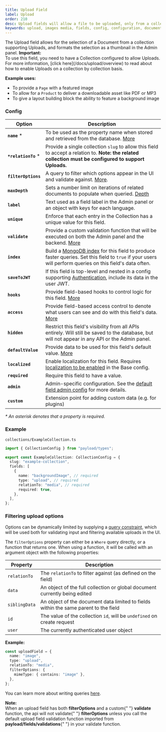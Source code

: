 ```yaml
---
title: Upload Field
label: Upload
order: 210
desc: Upload fields will allow a file to be uploaded, only from a collection supporting Uploads. Learn how to use Upload fields, see examples and options.
keywords: upload, images media, fields, config, configuration, documentation, Content Management System, cms, headless, javascript, node, react, express
---
```


<Banner>
  The Upload field allows for the selection of a Document from a collection
  supporting Uploads, and formats the selection as a thumbnail in the Admin
  panel.
</Banner>

<Banner type="warning">
  <strong>Important:</strong>
  <br />
  To use this field, you need to have a Collection configured to allow Uploads.
  For more information, [click here](/docs/upload/overview) to read about how to
  enable Uploads on a collection by collection basis.
</Banner>

**Example uses:**

- To provide a `Page` with a featured image
- To allow for a `Product` to deliver a downloadable asset like PDF or MP3
- To give a layout building block the ability to feature a background image

### Config

| Option               | Description                                                                                                                                                                                         |
| -------------------- | --------------------------------------------------------------------------------------------------------------------------------------------------------------------------------------------------- |
| **`name`** \*        | To be used as the property name when stored and retrieved from the database. [More](/docs/fields/overview#field-names)                                                                              |
| **`*relationTo`** \* | Provide a single collection `slug` to allow this field to accept a relation to. <strong>Note: the related collection must be configured to support Uploads.</strong>                                |
| **`filterOptions`**  | A query to filter which options appear in the UI and validate against. [More](#filtering-upload-options).                                                                                           |
| **`maxDepth`**       | Sets a number limit on iterations of related documents to populate when queried. [Depth](/docs/getting-started/concepts#depth)                                                                      |
| **`label`**          | Text used as a field label in the Admin panel or an object with keys for each language.                                                                                                             |
| **`unique`**         | Enforce that each entry in the Collection has a unique value for this field.                                                                                                                        |
| **`validate`**       | Provide a custom validation function that will be executed on both the Admin panel and the backend. [More](/docs/fields/overview#validation)                                                        |
| **`index`**          | Build a [MongoDB index](https://docs.mongodb.com/manual/indexes/) for this field to produce faster queries. Set this field to `true` if your users will perform queries on this field's data often. |
| **`saveToJWT`**      | If this field is top-level and nested in a config supporting [Authentication](/docs/authentication/config), include its data in the user JWT.                                                       |
| **`hooks`**          | Provide field-based hooks to control logic for this field. [More](/docs/fields/overview#field-level-hooks)                                                                                          |
| **`access`**         | Provide field-based access control to denote what users can see and do with this field's data. [More](/docs/fields/overview#field-level-access-control)                                             |
| **`hidden`**         | Restrict this field's visibility from all APIs entirely. Will still be saved to the database, but will not appear in any API or the Admin panel.                                                    |
| **`defaultValue`**   | Provide data to be used for this field's default value. [More](/docs/fields/overview#default-values)                                                                                                |
| **`localized`**      | Enable localization for this field. Requires [localization to be enabled](/docs/configuration/localization) in the Base config.                                                                     |
| **`required`**       | Require this field to have a value.                                                                                                                                                                 |
| **`admin`**          | Admin-specific configuration. See the [default field admin config](/docs/fields/overview#admin-config) for more details.                                                                            |
| **`custom`**         | Extension point for adding custom data (e.g. for plugins)                                                                                                                                           |

_\* An asterisk denotes that a property is required._

### Example

`collections/ExampleCollection.ts`

```ts
import { CollectionConfig } from "payload/types";

export const ExampleCollection: CollectionConfig = {
  slug: "example-collection",
  fields: [
    {
      name: "backgroundImage", // required
      type: "upload", // required
      relationTo: "media", // required
      required: true,
    },
  ],
};
```

### Filtering upload options

Options can be dynamically limited by supplying a [query constraint](/docs/queries/overview), which will be used both for validating input and filtering available uploads in the UI.

The `filterOptions` property can either be a `Where` query directly, or a function that returns one. When using a function, it will be called with an argument object with the following properties:

| Property      | Description                                                                          |
| ------------- | ------------------------------------------------------------------------------------ |
| `relationTo`  | The `relationTo` to filter against (as defined on the field)                         |
| `data`        | An object of the full collection or global document currently being edited           |
| `siblingData` | An object of the document data limited to fields within the same parent to the field |
| `id`          | The value of the collection `id`, will be `undefined` on create request              |
| `user`        | The currently authenticated user object                                              |

**Example:**

```ts
const uploadField = {
  name: "image",
  type: "upload",
  relationTo: "media",
  filterOptions: {
    mimeType: { contains: "image" },
  },
};
```

You can learn more about writing queries [here](/docs/queries/overview).

<Banner type="warning">
  <strong>Note:</strong>
  <br />
  When an upload field has both <strong>filterOptions</strong> and a custom{" "}
  <strong>validate</strong> function, the api will not validate{" "}
  <strong>filterOptions</strong> unless you call the default upload field
  validation function imported from <strong>payload/fields/validations</strong>{" "}
  in your validate function.
</Banner>
